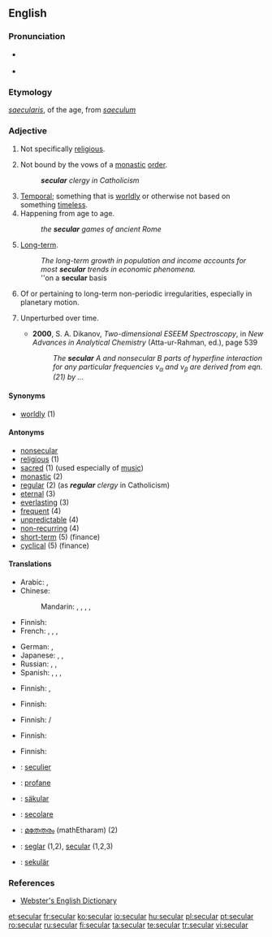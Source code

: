 ==English==

===Pronunciation===
* {{IPA|/sɛk.jə.lə(ɹ)/|/sɛk.jʊu.lɑː(ɹ)/}} {{British}}
* {{audio|En-us-secular.ogg|Audio (US)}}

===Etymology===
{{etyl|la}} ''[[saecularis]]'', of the age, from ''[[saeculum]]''

===Adjective===
{{en-adj}}

# Not specifically [[religious]].
# {{Christianity}} Not bound by the vows of a [[monastic]] [[order]].
#: '''''secular''' clergy in Catholicism''
# [[temporal|Temporal]]; something that is [[worldly]] or otherwise not based on something [[timeless]].
# Happening from age to age.
#: ''the '''secular''' games of ancient Rome''
# [[long-term|Long-term]].
#: ''The long-term growth in population and income accounts for most '''secular''' trends in economic phenomena.''
#: ''on a '''secular''' basis
# {{astrophysics}} Of or pertaining to long-term non-periodic irregularities, especially in planetary motion.
# {{context|atomic physics}} Unperturbed over time.
#* '''2000''', S. A. Dikanov, ''Two-dimensional ESEEM Spectroscopy'', in ''New Advances in Analytical Chemistry'' (Atta-ur-Rahman, ed.), page 539
#*: ''The '''secular''' A and nonsecular B parts of hyperfine interaction for any particular frequencies ν<sub>α</sub> and ν<sub>β</sub> are derived from eqn.(21) by ...''

====Synonyms====
* [[worldly]] (1)

====Antonyms====
* [[nonsecular]]
* [[religious]] (1)
* [[sacred]] (1) (used especially of [[music]])
* [[monastic]] (2)
* [[regular]] (2) (as '''''regular''' clergy'' in Catholicism)
* [[eternal]] (3)
* [[everlasting]] (3)
* [[frequent]] (4)
* [[unpredictable]] (4)
* [[non-recurring]] (4)
* [[short-term]] (5) (finance)
* [[cyclical]] (5) (finance)

====Translations====
{{trans-top|not specifically religious}}
* Arabic: {{t|ar|دنياوي|tr=dunyawiy|sc=Arab}},  {{t|ar|علماني|tr=3almaniy|sc=Arab}}
* Chinese:
*: Mandarin: {{t|zh|世俗|tr=shìsú|sc=Hani}},  {{t|zh|凡|tr=fán|sc=Hani}},  {{t|zh|塵俗|sc=Hani}},  {{t|zh|尘俗|tr=chénsú|sc=Hani}},  {{t|zh|非宗教|tr=fēizōngjiāo|sc=Hani}}
* Finnish: {{t+|fi|maallinen}}
* French: {{t+|fr|laïcité}},  {{t|fr|séculier}},  {{t|fr|laïque}},  {{t|fr|mondain}}
{{trans-mid}}
* German: {{t|de|säkular}},  {{t|de|weltlich}}
* Japanese: {{t|ja|世俗|tr=せぞくてきな, sezokuteki-na|alt=世俗的な|sc=Jpan}},  {{t|ja|世俗|tr=せぞくの, sezoku-no|alt=世俗の|sc=Jpan}},  {{t|ja|非宗教的|tr=ひしゅうきょうてきな, hishūkyōteki-na|alt=非宗教的な|sc=Jpan}}
* Russian: {{t|ru|светский|tr=svétskij|sc=Cyrl}},  {{t|ru|мирской|tr=mirskój|sc=Cyrl}},  {{t|ru|секулярный|tr=sekuljárnyj|sc=Cyrl}}
* Spanish: {{t|es|seglar}},  {{t|es|laico}},  {{t|es|mundano}},  {{t|es|secular}}
{{trans-bottom}}

{{trans-top|not bound by the vows of a monastic order}}
{{trans-mid}}
{{trans-bottom}}

{{trans-top|temporal}}
* Finnish: {{t+|fi|maallinen}}, {{t-|fi|ajallinen}}
{{trans-mid}}
{{trans-bottom}}

{{trans-top|happening from age to age}}
* Finnish: {{t-|fi|sekulaarinen}}
{{trans-mid}}
{{trans-bottom}}

{{trans-top|long-term}}
* Finnish: {{t+|fi|pitkä|alt=pitkän}} {{t-|fi|aikaväli|alt=aikavälin}}/{{t|fi|tähtäys|tähtäyksen}}
{{trans-mid}}
{{trans-bottom}}

{{trans-top|astrophysics: of or pertaining to long-term non-periodic irregularities}}
* Finnish: {{t-|fi|sekulaarinen}}
{{trans-mid}}
{{trans-bottom}}

{{trans-top|atomic physics: unperturbed over time}}
* Finnish: {{t-|fi|sekulaarinen}}
{{trans-mid}}
{{trans-bottom}}

{{checktrans-top}}
* {{ttbc|Dutch}}: [[seculier]]
* {{ttbc|French}}: [[profane]]
* {{ttbc|German}}: [[säkular]]
* {{ttbc|Italian}}: [[secolare]]
* {{ttbc|Malayalam}}: [[മതേതരം]] (mathEtharam) (2)
* {{ttbc|Spanish}}: [[seglar]] (1,2), [[secular]] (1,2,3)
* {{ttbc|Swedish}}: [[sekulär]]
{{checktrans-bottom}}

===References===
* [http://www.cs.chalmers.se/~hallgren/wget.cgi?secular Webster's English Dictionary]

[[et:secular]]
[[fr:secular]]
[[ko:secular]]
[[io:secular]]
[[hu:secular]]
[[pl:secular]]
[[pt:secular]]
[[ro:secular]]
[[ru:secular]]
[[fi:secular]]
[[ta:secular]]
[[te:secular]]
[[tr:secular]]
[[vi:secular]]
